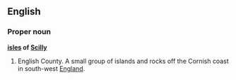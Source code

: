 ==English==
===Proper noun===
'''[[isle]]s of [[Scilly]]'''

#English County. A small group of islands and rocks off the Cornish coast in south-west [[England]].
